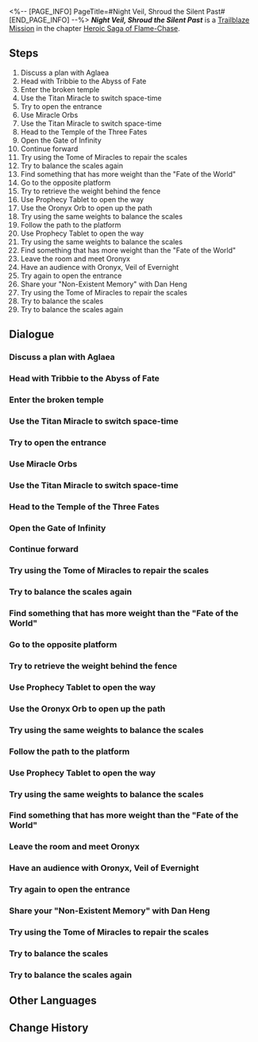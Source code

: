 <%-- [PAGE_INFO]
PageTitle=#Night Veil, Shroud the Silent Past#
[END_PAGE_INFO] --%>
{{Stub|Dialogue.}}
{{Mission Infobox
|id            = 1040106
|title         = 
|image         = Mission Night Veil, Shroud the Silent Past.png{{subst:void|<!--$UPLOAD:<<SpriteOutput/Chronicle/1040106.png>-<Mission Night Veil, Shroud the Silent Past.png>-<Fate's Atlas Images>>-->}}
|type          = Trailblaze
|event_name    = 
|chapter       = Heroic Saga of Flame-Chase
|requirements  = [[Trailblaze Mission]] ''[[Wasteland, Hark Back Glory of Old]]'' completed
|summary       = The mystery behind Nikador's undying body has long been buried by the passage of time. To uncover the truth, you head toward the Abyss, seeking to borrow Oronyx's power to uncover the facts. But Oronyx reacts to your visitation with extreme resistance, creating countless impediments to deny your coming. Strangely, after meeting you, Oronyx grows calmer, and invites you to enter a "Non-Existent Memory." In these memories, you meet the Stellaron Hunters and also receive a glimpse from Fuli, Aeon of Remembrance. As you return to your senses, you find a strange pink creature by your side called Mem.
|characters    = Aglaea; Castorice; Dan Heng; Mem; Phainon; Titan's Voice; Trailblazer; Trianne; Tribbie
|startLocation = [[Amphoreus]] - [["Eternal Holy City" Okhema]]
|world         = Amphoreus
|area          = "Eternal Holy City" Okhema
|prev          = Wasteland, Hark Back Glory of Old
|next          = Kremnos, Cleanse Thy Rusted Blood (I)
|rewards       = Trailblaze EXP*1,000; Stellar Jade*130; Traveler's Guide*8; Refined Aether*8; Victory In a Blink*1 { text = Victory In a Blink }; Celestial Ambrosia*200; Credit*100,000
}}
'''''Night Veil, Shroud the Silent Past''''' is a [[Trailblaze Mission]] in the chapter [[Heroic Saga of Flame-Chase]].

==Steps==
# Discuss a plan with Aglaea
# Head with Tribbie to the Abyss of Fate
# Enter the broken temple
# Use the Titan Miracle to switch space-time
# Try to open the entrance
# Use Miracle Orbs
# Use the Titan Miracle to switch space-time
# Head to the Temple of the Three Fates
# Open the Gate of Infinity
# Continue forward
# Try using the Tome of Miracles to repair the scales
# Try to balance the scales again
# Find something that has more weight than the "Fate of the World"
# Go to the opposite platform
# Try to retrieve the weight behind the fence
# Use Prophecy Tablet to open the way
# Use the Oronyx Orb to open up the path
# Try using the same weights to balance the scales
# Follow the path to the platform
# Use Prophecy Tablet to open the way
# Try using the same weights to balance the scales
# Find something that has more weight than the "Fate of the World"
# Leave the room and meet Oronyx
# Have an audience with Oronyx, Veil of Evernight
# Try again to open the entrance
# Share your "Non-Existent Memory" with Dan Heng
# Try using the Tome of Miracles to repair the scales
# Try to balance the scales
# Try to balance the scales again

<!--
==Gameplay Notes==

--><!--
==Trial Character==

-->
==Dialogue==
{{Stub Dialogue}}
{{Dialogue End}}

===Discuss a plan with Aglaea{{subst:void|<!--104010601-->}}===
{{Mission Description|type=trailblaze|location="Eternal Holy City" Okhema|update|Nikador invoked the Body of a Hundred Deaths to temper blades, aiming to swing the Blade of Fury to pierce the distant Okhema. In this moment of crisis, Mydei held off Nikador alone, giving the rest of the party a chance to return to Okhema and strategize a way to counter this threat.}}
{{Dialogue Start}}
:{{tx}}
{{Dialogue End}}

===Head with Tribbie to the Abyss of Fate{{subst:void|<!--104010602-->}}===
{{Mission Description|type=trailblaze|location="Eternal Holy City" Okhema|update|Castorice realizes that Nikador's immortality is rooted in a betrayal of Death itself. To unravel the mystery hidden in the past, we must journey to the Abyss and borrow the power of Oronyx to replicate the past.}}
{{Dialogue Start}}
:{{tx}}
{{Dialogue End}}

===Enter the broken temple{{subst:void|<!--104010603-->}}===
{{Dialogue Start}}
:{{tx}}
{{Dialogue End}}

===Use the Titan Miracle to switch space-time{{subst:void|<!--104010627-->}}===
{{Dialogue Start}}
:{{tx}}
{{Dialogue End}}

===Try to open the entrance{{subst:void|<!--104010628-->}}===
{{Dialogue Start}}
:{{tx}}
{{Dialogue End}}

===Use Miracle Orbs{{subst:void|<!--104010629-->}}===
{{Dialogue Start}}
:{{tx}}
{{Dialogue End}}

===Use the Titan Miracle to switch space-time{{subst:void|<!--104010641-->}}===
{{Dialogue Start}}
:{{tx}}
{{Dialogue End}}

===Head to the Temple of the Three Fates{{subst:void|<!--104010605-->}}===
{{Dialogue Start}}
:{{tx}}
{{Dialogue End}}

===Open the Gate of Infinity{{subst:void|<!--104010607-->}}===
{{Dialogue Start}}
:{{tx}}
{{Dialogue End}}

===Continue forward{{subst:void|<!--104010608-->}}===
{{Mission Description|type=trailblaze|location="Abyss of Fate" Janusopolis|update|We successfully entered the Temple of the Three Fates. However, Oronyx does not welcome our presence and complicates our path with various puzzles, blocking us from reaching the temple's deeper chambers.}}
{{Dialogue Start}}
:{{tx}}
{{Dialogue End}}

===Try using the Tome of Miracles to repair the scales{{subst:void|<!--104010618-->}}===
{{Dialogue Start}}
:{{tx}}
{{Dialogue End}}

===Try to balance the scales again{{subst:void|<!--104010610-->}}===
{{Dialogue Start}}
:{{tx}}
{{Dialogue End}}

===Find something that has more weight than the "Fate of the World"{{subst:void|<!--104010611-->}}===
{{Dialogue Start}}
:{{tx}}
{{Dialogue End}}

===Go to the opposite platform{{subst:void|<!--104010612-->}}===
{{Dialogue Start}}
:{{tx}}
{{Dialogue End}}

===Try to retrieve the weight behind the fence{{subst:void|<!--104010644-->}}===
{{Dialogue Start}}
:{{tx}}
{{Dialogue End}}

===Use Prophecy Tablet to open the way{{subst:void|<!--104010623-->}}===
{{Dialogue Start}}
:{{tx}}
{{Dialogue End}}

===Use the Oronyx Orb to open up the path{{subst:void|<!--104010631-->}}===
{{Dialogue Start}}
:{{tx}}
{{Dialogue End}}

===Try using the same weights to balance the scales{{subst:void|<!--104010624-->}}===
{{Dialogue Start}}
:{{tx}}
{{Dialogue End}}

===Follow the path to the platform{{subst:void|<!--104010642-->}}===
{{Dialogue Start}}
:{{tx}}
{{Dialogue End}}

===Use Prophecy Tablet to open the way{{subst:void|<!--104010622-->}}===
{{Dialogue Start}}
:{{tx}}
{{Dialogue End}}

===Try using the same weights to balance the scales{{subst:void|<!--104010625-->}}===
{{Mission Description|type=trailblaze|location="Abyss of Fate" Janusopolis|update|An item heavier than the "Fate of the World"... We adopted a tricky method and used March 7th's camera to solve this puzzle.}}
{{Dialogue Start}}
:{{tx}}
{{Dialogue End}}

===Find something that has more weight than the "Fate of the World"{{subst:void|<!--104010613-->}}===
{{Mission Description|type=trailblaze|location="Abyss of Fate" Janusopolis|update|We successfully entered the Temple of the Three Fates. However, Oronyx does not welcome our presence and complicates our path with various puzzles, blocking us from reaching the temple's deeper chambers.}}
{{Dialogue Start}}
:{{tx}}
{{Dialogue End}}

===Leave the room and meet Oronyx{{subst:void|<!--104010626-->}}===
{{Mission Description|type=trailblaze|location="Abyss of Fate" Janusopolis|update|An item heavier than the "Fate of the World"... We adopted a tricky method and used March 7th's camera to solve this puzzle.}}
{{Dialogue Start}}
:{{tx}}
{{Dialogue End}}

===Have an audience with Oronyx, Veil of Evernight{{subst:void|<!--104010614-->}}===
{{Mission Description|type=trailblaze|location="Abyss of Fate" Janusopolis|update|We arrived at Oronyx's residence, but they refused to offer any assistance. In a desperate attempt to save Mydei, Phainon was prepared to take drastic measures.}}
{{Dialogue Start}}
:{{tx}}
{{Mission Description|type=trailblaze|location="Abyss of Fate" Janusopolis|update|We arrived at Oronyx's residence, but they refused to offer any assistance. In a desperate attempt to save Mydei, Phainon was prepared to take drastic measures. Just as the sword was being drawn, Oronyx's demeanor shifted upon noticing (Trailblazer).}}
{{Dialogue End}}

===Try again to open the entrance{{subst:void|<!--104010630-->}}===
{{Mission Description|type=trailblaze|location="Abyss of Fate" Janusopolis|update|Castorice realizes that Nikador's immortality is rooted in a betrayal of Death itself. To unravel the mystery hidden in the past, we must journey to the Abyss and borrow the power of Oronyx to replicate the past.}}
{{Dialogue Start}}
:{{tx}}
{{Dialogue End}}

===Share your "Non-Existent Memory" with Dan Heng{{subst:void|<!--104010616-->}}===
{{Mission Description|type=trailblaze|location="Abyss of Fate" Janusopolis|update|We arrived at Oronyx's residence, but they refused to offer any assistance. In a desperate attempt to save Mydei, Phainon was prepared to take drastic measures. Just as the sword was being drawn, Oronyx's demeanor shifted upon noticing (Trailblazer).}}
{{Dialogue Start}}
:{{tx}}
{{Dialogue End}}

===Try using the Tome of Miracles to repair the scales{{subst:void|<!--104010606-->}}===
{{Mission Description|type=trailblaze|location="Abyss of Fate" Janusopolis|update|Castorice realizes that Nikador's immortality is rooted in a betrayal of Death itself. To unravel the mystery hidden in the past, we must journey to the Abyss and borrow the power of Oronyx to replicate the past.}}
{{Dialogue Start}}
:{{tx}}
{{Dialogue End}}

===Try to balance the scales{{subst:void|<!--104010619-->}}===
{{Mission Description|type=trailblaze|location="Abyss of Fate" Janusopolis|update|We successfully entered the Temple of the Three Fates. However, Oronyx does not welcome our presence and complicates our path with various puzzles, blocking us from reaching the temple's deeper chambers.}}
{{Dialogue Start}}
:{{tx}}
{{Dialogue End}}

===Try to balance the scales again{{subst:void|<!--104010620-->}}===
{{Dialogue Start}}
:{{tx}}
{{Dialogue End}}

==Other Languages==
{{Other Languages
|en   = Night Veil, Shroud the Silent Past
|zhs  = 夜帷啊，轻遮那静默过往
|zht  = 夜帷啊，輕遮那靜默過往
|ja   = 夜の帷よ、静かな過去を遮れ
|ko   = 밤의 장막이여, 침묵의 과거를 가려라
|es   = Velo de la noche, envuelve el silencioso pasado
|fr   = Voile de la nuit, cache le passé endormi
|ru   = О занавес ночи, скрой безмолвное прошлое
|th   = ม่านราตรีเอ๋ย จงปกคลุมอดีตแสนสงัด
|vi   = Màn Đêm, Nhẹ Nhàng Che Đi Quá Khứ Tĩnh Lặng
|de   = Vorhang der Nacht, verschleiere die stille Vergangenheit
|id   = Tirai Malam, Menyelubungi Masa Lalu yang Sunyi
|pt   = Véu Noturno, Encubra o Passado Silencioso
}}

==Change History==
{{Change History|3.0}}
